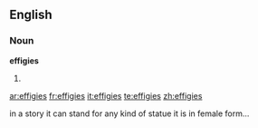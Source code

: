 ==English==

===Noun===
'''effigies'''

# {{plural of|[[effigy]]}}

[[ar:effigies]]
[[fr:effigies]]
[[it:effigies]]
[[te:effigies]]
[[zh:effigies]]

in a story it can stand for any kind of statue 
it is in female form...